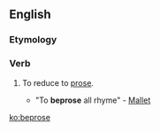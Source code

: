 ==English==

===Etymology===
{{prefix|be|prose|lang=en}}

===Verb===
{{en-verb|bepros|ing}}

# {{context|transitive|rare|lang=en}} To reduce to [[prose]].
#* "To '''beprose''' all rhyme" - [[Mallet]]

[[ko:beprose]]
